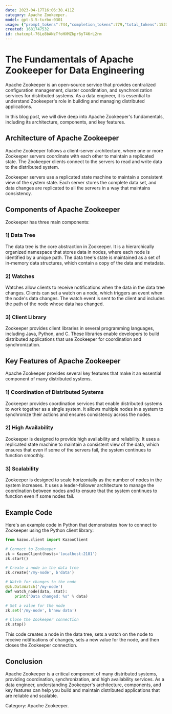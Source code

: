 ```yaml
---
date: 2023-04-17T16:06:38.411Z
category: Apache Zookeeper.
model: gpt-3.5-turbo-0301
usage: {"prompt_tokens":744,"completion_tokens":779,"total_tokens":1523}
created: 1681747532
id: chatcmpl-76Le8bANzTfoHXMZkpr6yT46rL2rm
---
```


# The Fundamentals of Apache Zookeeper for Data Engineering

Apache Zookeeper is an open-source service that provides centralized configuration management, cluster coordination, and synchronization services for distributed systems. As a data engineer, it is essential to understand Zookeeper's role in building and managing distributed applications.

In this blog post, we will dive deep into Apache Zookeeper's fundamentals, including its architecture, components, and key features.

## Architecture of Apache Zookeeper

Apache Zookeeper follows a client-server architecture, where one or more Zookeeper servers coordinate with each other to maintain a replicated state. The Zookeeper clients connect to the servers to read and write data to the distributed system.

Zookeeper servers use a replicated state machine to maintain a consistent view of the system state. Each server stores the complete data set, and data changes are replicated to all the servers in a way that maintains consistency.

## Components of Apache Zookeeper

Zookeeper has three main components:

### 1) Data Tree
The data tree is the core abstraction in Zookeeper. It is a hierarchically organized namespace that stores data in nodes, where each node is identified by a unique path. The data tree's state is maintained as a set of in-memory data structures, which contain a copy of the data and metadata.

### 2) Watches
Watches allow clients to receive notifications when the data in the data tree changes. Clients can set a watch on a node, which triggers an event when the node's data changes. The watch event is sent to the client and includes the path of the node whose data has changed.

### 3) Client Library
Zookeeper provides client libraries in several programming languages, including Java, Python, and C. These libraries enable developers to build distributed applications that use Zookeeper for coordination and synchronization.

## Key Features of Apache Zookeeper

Apache Zookeeper provides several key features that make it an essential component of many distributed systems.

### 1) Coordination of Distributed Systems
Zookeeper provides coordination services that enable distributed systems to work together as a single system. It allows multiple nodes in a system to synchronize their actions and ensures consistency across the nodes.

### 2) High Availability
Zookeeper is designed to provide high availability and reliability. It uses a replicated state machine to maintain a consistent view of the data, which ensures that even if some of the servers fail, the system continues to function smoothly.

### 3) Scalability
Zookeeper is designed to scale horizontally as the number of nodes in the system increases. It uses a leader-follower architecture to manage the coordination between nodes and to ensure that the system continues to function even if some nodes fail.

## Example Code

Here's an example code in Python that demonstrates how to connect to Zookeeper using the Python client library:

```python
from kazoo.client import KazooClient

# Connect to Zookeeper
zk = KazooClient(hosts='localhost:2181')
zk.start()

# Create a node in the data tree
zk.create('/my-node', b'data')

# Watch for changes to the node
@zk.DataWatch('/my-node')
def watch_node(data, stat):
    print("Data changed: %s" % data)

# Set a value for the node
zk.set('/my-node', b'new data')

# Close the Zookeeper connection
zk.stop()
```

This code creates a node in the data tree, sets a watch on the node to receive notifications of changes, sets a new value for the node, and then closes the Zookeeper connection.

## Conclusion

Apache Zookeeper is a critical component of many distributed systems, providing coordination, synchronization, and high availability services. As a data engineer, understanding Zookeeper's architecture, components, and key features can help you build and maintain distributed applications that are reliable and scalable.

Category: Apache Zookeeper.